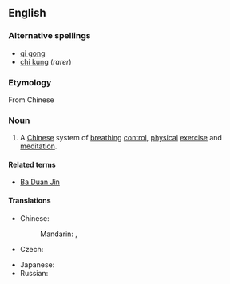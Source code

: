 ==English==
{{wikipedia}}
===Alternative spellings===
* [[qi gong]]
* [[chi kung]] (''rarer'')

===Etymology===
From Chinese {{zh-tsp|氣功|气功|qìgōng}}

===Noun===
{{en-noun|-}}

# A [[Chinese]] system of [[breathing]] [[control]], [[physical]] [[exercise]] and [[meditation]].

====Related terms====
* [[Ba Duan Jin]]

====Translations====
{{trans-top|system of breathing control}}
* Chinese:
*: Mandarin: {{t-|cmn|氣功|sc=Hani|xs=Mandarin}},  {{t-|cmn|气功|tr=qìgōng|sc=Hani|xs=Mandarin}}
* Czech: {{t-|cs|čchi-kung|m}}
{{trans-mid}}
* Japanese: {{t|ja|気功|tr=きこう, kikō|sc=Jpan}}
* Russian: {{t|ru|цигун|m|tr=cigún|sc=Cyrl}}
{{trans-bottom}}